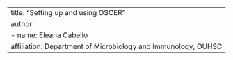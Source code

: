 ---
title: "Setting up and using OSCER"
author: 
  - name: Eleana Cabello
    affiliation: Department of Microbiology and Immunology, OUHSC
---